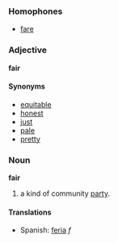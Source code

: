 ===Homophones===
*[[fare]]

===Adjective===
'''fair'''

====Synonyms====
*[[equitable]]
*[[honest]]
*[[just]]
*[[pale]]
*[[pretty]]

===Noun===
'''fair'''

# a kind of community [[party]].

====Translations====
*Spanish: [[feria]] ''f''